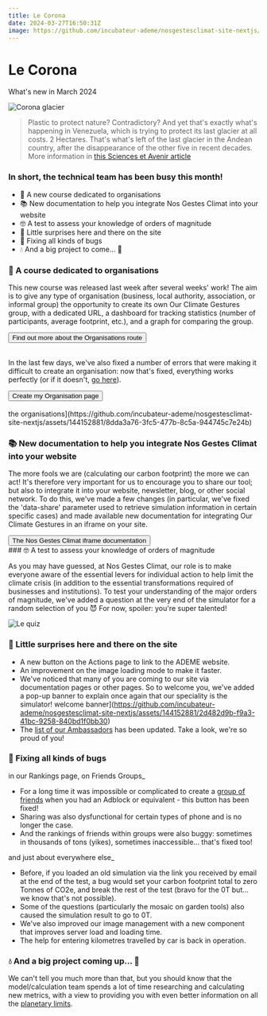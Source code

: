 ```yaml
---
title: Le Corona
date: 2024-03-27T16:50:31Z
image: https://github.com/incubateur-ademe/nosgestesclimat-site-nextjs/assets/144152881/f4f98ff5-df01-4b67-abe0-22bc051aa6a9
---
```


# Le Corona

What's new in March 2024

![Corona glacier](https://nosgestesclimat-prod.s3.fr-par.scw.cloud/cms/corona_9ec4eda09d.jpg)

> Plastic to protect nature? Contradictory? And yet that's exactly what's happening in Venezuela, which is trying to protect its last glacier at all costs.
> 2 Hectares. That's what's left of the last glacier in the Andean country, after the disappearance of the other five in recent decades.
> More information in <a href="https://www.sciencesetavenir.fr/nature-environnement/une-couverture-thermoplastique-pour-sauver-le-dernier-glacier-venezuelien-absurde-selon-les-experts_177115">this Sciences et Avenir article</a>

### In short, the technical team has been busy this month!

- 👔 A new course dedicated to organisations
- 📚 New documentation to help you integrate Nos Gestes Climat into your website
- 🤓 A test to assess your knowledge of orders of magnitude
- 💐 Little surprises here and there on the site
- 🐛 Fixing all kinds of bugs
- 💧 And a big project to come... 🥁

### 👔 A course dedicated to organisations

This new course was released last week after several weeks' work! The aim is to give any type of organisation (business, local authority, association, or informal group) the opportunity to create its own Our Climate Gestures group, with a dedicated URL, a dashboard for tracking statistics (number of participants, average footprint, etc.), and a graph for comparing the group.

<div className="text-center">
  <button href="https://nosgestesclimat.fr/blog/actualites-et-fonctionnalites/nouveau-parcours-organisations?mtm_campaign=nouveautes">
    Find out more about the Organisations route
  </button>
</div>
<br />

In the last few days, we've also fixed a number of errors that were making it difficult to create an organisation: now that's fixed, everything works perfectly (or if it doesn't, <a href="https://nosgestesclimat.fr/contact">go here</a>).

<div className="text-center">
  <button href="https://nosgestesclimat.fr/organisations?mtm_campaign=nouveautes">
    Create my Organisation page
  </button>
</div>
<br />
the
organisations](https://github.com/incubateur-ademe/nosgestesclimat-site-nextjs/assets/144152881/8dda3a76-3fc5-477b-8c5a-944745c7e24b)

### 📚 New documentation to help you integrate Nos Gestes Climat into your website

The more fools we are (calculating our carbon footprint) the more we can act! It's therefore very important for us to encourage you to share our tool; but also to integrate it into your website, newsletter, blog, or other social network.
To do this, we've made a few changes (in particular, we've fixed the 'data-share' parameter used to retrieve simulation information in certain specific cases) and made available new documentation for integrating Our Climate Gestures in an iframe on your site.

<div className="text-center">
  <button href="https://accelerateur-transition-ecologique-ademe.notion.site/Int-grer-Nos-Gestes-Climat-en-iframe-abdeb175baf84143922006964d80348c?pvs=25">
    The Nos Gestes Climat iframe documentation
  </button>
</div>
### 🤓 A test to assess your knowledge of orders of magnitude

As you may have guessed, at Nos Gestes Climat, our role is to make everyone aware of the essential levers for individual action to help limit the climate crisis (in addition to the essential transformations required of businesses and institutions). To test your understanding of the major orders of magnitude, we've added a question at the very end of the simulator for a random selection of you 😈
For now, spoiler: you're super talented!

![Le quiz](https://github.com/incubateur-ademe/nosgestesclimat-site-nextjs/assets/144152881/0af4f09d-e384-4b4f-8a63-4023d7d44ca2)

### 💐 Little surprises here and there on the site

- A new button on the Actions page to link to the ADEME website.
- An improvement on the image loading mode to make it faster.
- We've noticed that many of you are coming to our site via documentation pages or other pages. So to welcome you, we've added a pop-up banner to explain once again that our speciality is the simulator!
  welcome banner](https://github.com/incubateur-ademe/nosgestesclimat-site-nextjs/assets/144152881/2d482d9b-f9a3-41bc-9258-840bd1f0bb30)
- The <a href="https://nosgestesclimat.fr/ambassadeurs">list of our Ambassadors</a> has been updated. Take a look, we're so proud of you!

### 🐛 Fixing all kinds of bugs

in our Rankings page, on Friends Groups_

- For a long time it was impossible or complicated to create a <a href="https://nosgestesclimat.fr/classements">group of friends</a> when you had an Adblock or equivalent - this button has been fixed!
- Sharing was also dysfunctional for certain types of phone and is no longer the case.
- And the rankings of friends within groups were also buggy: sometimes in thousands of tons (yikes), sometimes inaccessible... that's fixed too!

and just about everywhere else_

- Before, if you loaded an old simulation via the link you received by email at the end of the test, a bug would set your carbon footprint total to zero Tonnes of CO2e, and break the rest of the test (bravo for the 0T but... we know that's not possible).
- Some of the questions (particularly the mosaic on garden tools) also caused the simulation result to go to 0T.
- We've also improved our image management with a new component that improves server load and loading time.
- The help for entering kilometres travelled by car is back in operation.

### 💧 And a big project coming up... 🥁

We can't tell you much more than that, but you should know that the model/calculation team spends a lot of time researching and calculating new metrics, with a view to providing you with even better information on all the <a href="https://www.notre-environnement.gouv.fr/themes/societe/article/limites-planetaires">planetary limits</a>.
